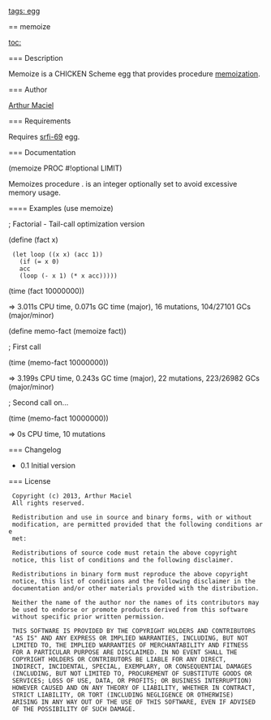 [[tags: egg]]

== memoize

[[toc:]]

=== Description

Memoize is a CHICKEN Scheme egg that provides procedure [[https://en.wikipedia.org/wiki/Memoization|memoization]].

=== Author

[[/users/arthurmaciel|Arthur Maciel]]

=== Requirements

Requires [[srfi-69]] egg.

=== Documentation

<procedure>(memoize PROC #!optional LIMIT)</procedure>
Memoizes procedure {{PROC}}. {{LIMIT}} is an integer optionally set to avoid excessive memory usage.

==== Examples
<enscript highlight="scheme">
(use memoize)

;; Factorial - Tail-call optimization version
(define (fact x)
  (let loop ((x x) (acc 1))
    (if (= x 0)
	acc
	(loop (- x 1) (* x acc)))))

(time (fact 10000000))
; => 3.011s CPU time, 0.071s GC time (major), 16 mutations, 104/27101 GCs (major/minor)


(define memo-fact (memoize fact))

;; First call
(time (memo-fact 10000000))
; => 3.199s CPU time, 0.243s GC time (major), 22 mutations, 223/26982 GCs (major/minor)

;; Second call on...
(time (memo-fact 10000000))
; => 0s CPU time, 10 mutations

</enscript>

=== Changelog

* 0.1 Initial version

=== License

  Copyright (c) 2013, Arthur Maciel
  All rights reserved.
  
  Redistribution and use in source and binary forms, with or without
  modification, are permitted provided that the following conditions are
  met:
  
  Redistributions of source code must retain the above copyright
  notice, this list of conditions and the following disclaimer.
  
  Redistributions in binary form must reproduce the above copyright
  notice, this list of conditions and the following disclaimer in the
  documentation and/or other materials provided with the distribution.
  
  Neither the name of the author nor the names of its contributors may
  be used to endorse or promote products derived from this software
  without specific prior written permission.
  
  THIS SOFTWARE IS PROVIDED BY THE COPYRIGHT HOLDERS AND CONTRIBUTORS
  "AS IS" AND ANY EXPRESS OR IMPLIED WARRANTIES, INCLUDING, BUT NOT
  LIMITED TO, THE IMPLIED WARRANTIES OF MERCHANTABILITY AND FITNESS
  FOR A PARTICULAR PURPOSE ARE DISCLAIMED. IN NO EVENT SHALL THE
  COPYRIGHT HOLDERS OR CONTRIBUTORS BE LIABLE FOR ANY DIRECT,
  INDIRECT, INCIDENTAL, SPECIAL, EXEMPLARY, OR CONSEQUENTIAL DAMAGES
  (INCLUDING, BUT NOT LIMITED TO, PROCUREMENT OF SUBSTITUTE GOODS OR
  SERVICES; LOSS OF USE, DATA, OR PROFITS; OR BUSINESS INTERRUPTION)
  HOWEVER CAUSED AND ON ANY THEORY OF LIABILITY, WHETHER IN CONTRACT,
  STRICT LIABILITY, OR TORT (INCLUDING NEGLIGENCE OR OTHERWISE)
  ARISING IN ANY WAY OUT OF THE USE OF THIS SOFTWARE, EVEN IF ADVISED
  OF THE POSSIBILITY OF SUCH DAMAGE.
